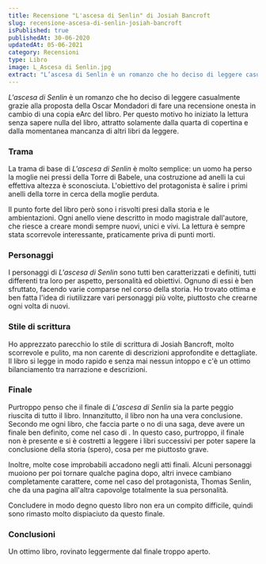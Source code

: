 ```yaml
---
title: Recensione "L'ascesa di Senlin" di Josiah Bancroft
slug: recensione-ascesa-di-senlin-josiah-bancroft
isPublished: true
publishedAt: 30-06-2020
updatedAt: 05-06-2021
category: Recensioni
type: Libro
image: L_Ascesa di Senlin.jpg
extract: "L’ascesa di Senlin è un romanzo che ho deciso di leggere casualmente grazie alla proposta della Oscar Mondadori di fare una recensione onesta in cambio di una copia eArc del libro. Per questo motivo ho iniziato la lettura senza sapere nulla del libro, attratto solamente dalla quarta di copertina e dalla momentanea mancanza di altri libri da leggere."
---
```


<Book slug="lascesa-di-senlin" />

_L'ascesa di Senlin_ è un romanzo che ho deciso di leggere casualmente grazie alla proposta della Oscar Mondadori di fare una recensione onesta in cambio di una copia eArc del libro. Per questo motivo ho iniziato la lettura senza sapere nulla del libro, attratto solamente dalla quarta di copertina e dalla momentanea mancanza di altri libri da leggere.

### Trama

La trama di base di _L'ascesa di Senlin_ è molto semplice: un uomo ha perso la moglie nei pressi della Torre di Babele, una costruzione ad anelli la cui effettiva altezza è sconosciuta. L'obiettivo del protagonista è salire i primi anelli della torre in cerca della moglie perduta.

Il punto forte del libro però sono i risvolti presi dalla storia e le ambientazioni. Ogni anello viene descritto in modo magistrale dall'autore, che riesce a creare mondi sempre nuovi, unici e vivi. La lettura è sempre stata scorrevole interessante, praticamente priva di punti morti.

### Personaggi

I personaggi di _L'ascesa di Senlin_ sono tutti ben caratterizzati e definiti, tutti differenti tra loro per aspetto, personalità ed obiettivi. Ognuno di essi è ben sfruttato, facendo varie comparse nel corso della storia. Ho trovato ottima e ben fatta l'idea di riutilizzare vari personaggi più volte, piuttosto che crearne ogni volta di nuovi.

### Stile di scrittura

Ho apprezzato parecchio lo stile di scrittura di Josiah Bancroft, molto scorrevole e pulito, ma non carente di descrizioni approfondite e dettagliate. Il libro si legge in modo rapido e senza mai nessun intoppo e c'è un ottimo bilanciamento tra narrazione e descrizioni.

### Finale

Purtroppo penso che il finale di _L'ascesa di Senlin_ sia la parte peggio riuscita di tutto il libro. Innanzitutto, il libro non ha una vera conclusione. Secondo me ogni libro, che faccia parte o no di una saga, deve avere un finale ben definito, come nel caso di <InternalLink slug="recensione-falce-neal-shusterman" text="Falce di Neal Shusterman" />. In questo caso, purtroppo, il finale non è presente e si è costretti a leggere i libri successivi per poter sapere la conclusione della storia (spero), cosa per me piuttosto grave.

Inoltre, molte cose improbabili accadono negli atti finali. Alcuni personaggi muoiono per poi tornare qualche pagina dopo, altri invece cambiano completamente carattere, come nel caso del protagonista, Thomas Senlin, che da una pagina all'altra capovolge totalmente la sua personalità.

Concludere in modo degno questo libro non era un compito difficile, quindi sono rimasto molto dispiaciuto da questo finale.

### Conclusioni

Un ottimo libro, rovinato leggermente dal finale troppo aperto.